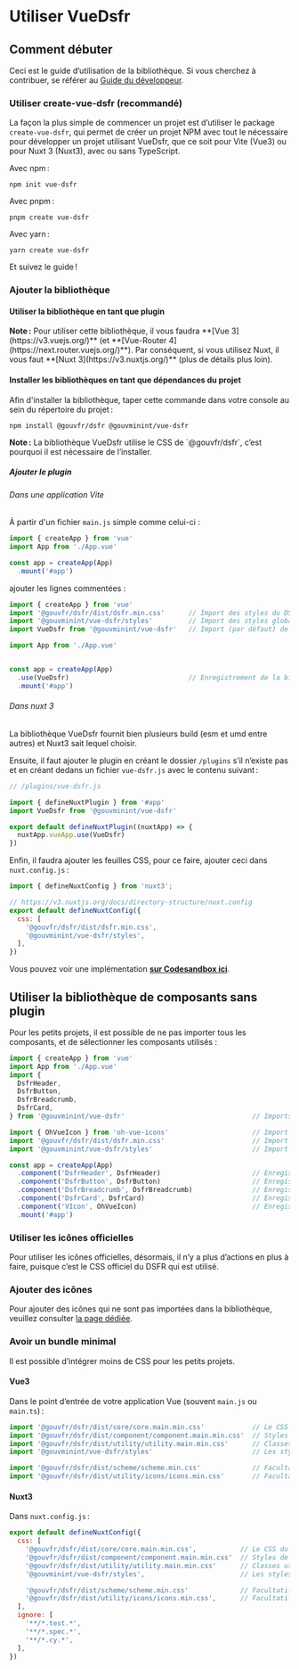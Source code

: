 
<Meta title="Docs/2. Guide d’utilisation" />

# Utiliser VueDsfr

## Comment débuter

Ceci est le guide d̛’utilisation de la bibliothèque. Si vous cherchez à contribuer, se référer au
[Guide du développeur](?path=/story/docs-guide-du-développeur--page).

### Utiliser create-vue-dsfr (recommandé)

La façon la plus simple de commencer un projet est d’utiliser le package `create-vue-dsfr`, qui permet de créer un projet
NPM avec tout le nécessaire pour développer un projet utilisant VueDsfr, que ce soit pour Vite (Vue3) ou pour Nuxt 3 (Nuxt3),
avec ou sans TypeScript.

Avec npm :

```shell
npm init vue-dsfr
```

Avec pnpm :

```shell
pnpm create vue-dsfr
```

Avec yarn :

```shell
yarn create vue-dsfr
```

Et suivez le guide !

### Ajouter la bibliothèque

#### Utiliser la bibliothèque en tant que plugin

<div class="fr-alert fr-alert--sm fr-alert--info"><p style={{margin: 0}}><strong>Note :</strong> Pour utiliser cette bibliothèque, il vous faudra **[Vue 3](https://v3.vuejs.org/)** (et **[Vue-Router 4](https://next.router.vuejs.org/)**). Par conséquent, si vous utilisez Nuxt, il vous faut **[Nuxt 3](https://v3.nuxtjs.org/)** (plus de détails plus loin).</p></div>

#### Installer les bibliothèques en tant que dépendances du projet

Afin d'installer la bibliothèque, taper cette commande dans votre console au sein du répertoire du projet :

```shell
npm install @gouvfr/dsfr @gouvminint/vue-dsfr
```

<div class="fr-alert fr-alert--sm fr-alert--info"  style={{'margin-bottom': '1rem'}}><p style={{margin: 0}}><strong>Note :</strong> La bibliothèque VueDsfr utilise le CSS de `@gouvfr/dsfr`, c’est pourquoi il est nécessaire de l’installer.</p></div>


##### Ajouter le plugin

###### Dans une application Vite

À partir d'un fichier `main.js` simple comme celui-ci :

```js
import { createApp } from 'vue'
import App from './App.vue'

const app = createApp(App)
  .mount('#app')
```

ajouter les lignes commentées :

```js
import { createApp } from 'vue'
import '@gouvfr/dsfr/dist/dsfr.min.css'      // Import des styles du DSFR
import '@gouvminint/vue-dsfr/styles'         // Import des styles globaux propre à VueDSFR
import VueDsfr from '@gouvminint/vue-dsfr'   // Import (par défaut) de la bibliothèque

import App from './App.vue'


const app = createApp(App)
  .use(VueDsfr)                              // Enregistrement de la bibliothèque en tant que plugin
  .mount('#app')
```

###### Dans nuxt 3

La bibliothèque VueDsfr fournit bien plusieurs build (esm et umd entre autres) et Nuxt3 sait lequel choisir.

Ensuite, il faut ajouter le plugin en créant le dossier `/plugins` s’il n’existe pas et en créant dedans un fichier `vue-dsfr.js`
avec le contenu suivant :

```javascript
// /plugins/vue-dsfr.js

import { defineNuxtPlugin } from '#app'
import VueDsfr from '@gouvminint/vue-dsfr'

export default defineNuxtPlugin((nuxtApp) => {
  nuxtApp.vueApp.use(VueDsfr)
})
```

Enfin, il faudra ajouter les feuilles CSS, pour ce faire, ajouter ceci dans `nuxt.config.js` :

```javascript
import { defineNuxtConfig } from 'nuxt3';

// https://v3.nuxtjs.org/docs/directory-structure/nuxt.config
export default defineNuxtConfig({
  css: [
    '@gouvfr/dsfr/dist/dsfr.min.css',
    '@gouvminint/vue-dsfr/styles',
  ],
})
```

Vous pouvez voir une implémentation **[sur Codesandbox ici](https://codesandbox.io/p/github/laruiss/nuxt-dsfr/nuxt-dsfr)**.

## Utiliser la bibliothèque de composants sans plugin

Pour les petits projets, il est possible de ne pas importer tous les composants, et de sélectionner
les composants utilisés :

```js
import { createApp } from 'vue'
import App from './App.vue'
import {
  DsfrHeader,
  DsfrButton,
  DsfrBreadcrumb,
  DsfrCard,
} from '@gouvminint/vue-dsfr'                                // Imports nommés de la bibliothèque

import { OhVueIcon } from 'oh-vue-icons'                     // Import de OhVueIcon, dont dépendent certains composants de VueDsfr
import '@gouvfr/dsfr/dist/dsfr.min.css'                      // Import des styles du DSFR
import '@gouvminint/vue-dsfr/styles'                         // Import des styles propres à la bibliothèque VueDSFR

const app = createApp(App)
  .component('DsfrHeader', DsfrHeader)                       // Enregistrement global du composant DsfrHeader
  .component('DsfrButton', DsfrButton)                       // Enregistrement global du composant DsfrButton
  .component('DsfrBreadcrumb', DsfrBreadcrumb)               // Enregistrement global du composant DsfrBreadcrumb
  .component('DsfrCard', DsfrCard)                           // Enregistrement global du composant DsfrCard
  .component('VIcon', OhVueIcon)                             // Enregistrement global du composant VIcon, dont dépendent certains composants de VueDsfr
  .mount('#app')
```

### Utiliser les icônes officielles

Pour utiliser les icônes officielles, désormais, il n’y a plus d’actions en plus à faire,
puisque c’est le CSS officiel du DSFR qui est utilisé.

### Ajouter des icônes

Pour ajouter des icônes qui ne sont pas importées dans la bibliothèque, veuillez consulter
[la page dédiée](/story/fondamentaux-4-1-icônes-personnalisées--page).

### Avoir un bundle minimal

Il est possible d’intégrer moins de CSS pour les petits projets.

#### Vue3

Dans le point d’entrée de votre application Vue (souvent `main.js` ou `main.ts`) :

```javascript
import '@gouvfr/dsfr/dist/core/core.main.min.css'            // Le CSS minimal du DSFR
import '@gouvfr/dsfr/dist/component/component.main.min.css'  // Styles de tous les composants du DSFR
import '@gouvfr/dsfr/dist/utility/utility.main.min.css'      // Classes utilitaires : les composants de VueDsfr en ont besoin
import '@gouvminint/vue-dsfr/styles'                         // Les styles propres aux composants de VueDsfr

import '@gouvfr/dsfr/dist/scheme/scheme.min.css'             // Facultatif : Si les thèmes sont utilisés (thème sombre, thème clair)
import '@gouvfr/dsfr/dist/utility/icons/icons.min.css'       // Facultatif : Si des icônes sont utilisées avec les classes "fr-icon-..."
```

#### Nuxt3

Dans `nuxt.config.js` :

```javascript
export default defineNuxtConfig({
  css: [
    '@gouvfr/dsfr/dist/core/core.main.min.css',           // Le CSS du DSFR
    '@gouvfr/dsfr/dist/component/component.main.min.css'  // Styles de tous les composants du DSFR
    '@gouvfr/dsfr/dist/utility/utility.main.min.css'      // Classes utilitaires : les composants de VueDsfr en ont besoin
    '@gouvminint/vue-dsfr/styles',                        // Les styles propres aux composants de VueDsfr

    '@gouvfr/dsfr/dist/scheme/scheme.min.css'             // Facultatif : Si les thèmes sont utilisés (thème sombre, thème en bernes)
    '@gouvfr/dsfr/dist/utility/icons/icons.min.css',      // Facultatif : Si des icônes sont utilisées avec les classes "fr-icon-..."
  ],
  ignore: [
    '**/*.test.*',
    '**/*.spec.*',
    '**/*.cy.*',
  ],
})
```

